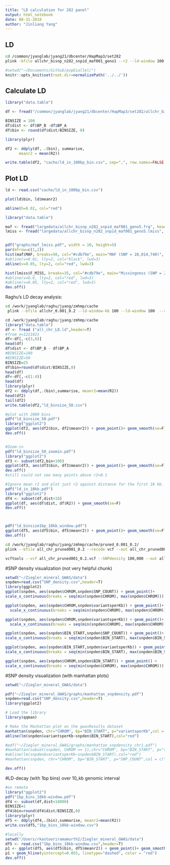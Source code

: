 ```yaml
---
title: "LD calculation for 282 panel"
output: html_notebook
date: 08-31-2018
author: "Jinliang Yang"
---
```


## LD 

```bash
cd /common/jyanglab/jyang21/dbcenter/HapMap3/set282
plink -bfile allchr_bisnp_n282_snpid_maf001_geno1 --r2 --ld-window 100 --ld-window-kb 100 --ld-window-r2 0 --out allchr_bisnp_n282_snpid_maf001_geno1
```

```r
#setwd("~/Documents/Github/pvpDiallel/")
knitr::opts_knit$set(root.dir=normalizePath('../../'))
```


## Calculate LD

```r
library("data.table")

df <- fread("/common/jyanglab/jyang21/dbcenter/HapMap3/set282/allchr_bisnp_n282_snpid_maf001_geno1.ld", data.table=FALSE)

BINSIZE = 100
df$dist <- df$BP_B -df$BP_A
df$bin <- round(df$dist/BINSIZE, 0)

library(plyr)

df2 <- ddply(df, .(bin), summarise,
      meanr2 = mean(R2))

write.table(df2, "cache/ld_in_100bp_bin.csv", sep=",", row.names=FALSE, quote=FALSE)

```


## Plot LD
```r
ld <- read.csv("cache/ld_in_100bp_bin.csv")

plot(ld$bin, ld$meanr2)

abline(h=0.02, col="red")
```














```r
library("data.table")

maf <- fread("largedata/allchr_bisnp_n282_snpid_maf001_geno5.frq", header=TRUE)
lmiss <- fread("largedata/allchr_bisnp_n282_snpid_maf001_geno5.lmiss", header=TRUE)


pdf("graphs/maf_lmiss.pdf", width = 10, height=5)
par(mfrow=c(1,2))
hist(maf$MAF, breaks=50, col="#cdb79e", main="MAF (SNP = 28,014,740)", xlab="Minor Allele Freq")
#abline(v=0.01, lty=2, col="black", lwd=3)
abline(v=0.05, lty=2, col="red", lwd=3)

hist(lmiss$F_MISS, breaks=35, col="#cdb79e", main="Missingness (SNP = 28,014,740)", xlab="Missing Rate")
#abline(v=0.6, lty=2, col="red", lwd=3)
#abline(v=0.05, lty=2, col="red", lwd=3)
dev.off()

```

Raghu's LD decay analysis:

```bash
cd /work/jyanglab/raghu/jyang/zmhmp/cache
 plink --bfile allchr_0.001_0.2 --ld-window-kb 100 --ld-window 100  --r2 --ld-window-r2 0  --out all_chr_LD
```


```r
cd /work/jyanglab/raghu/jyang/zmhmp/cache
library("data.table")
df <- fread ("all_chr_LD.ld",header=T)
#from n=1221021
df<-df[,-c(3,6)]
head(df)
df$dist <- df$BP_B - df$BP_A 
#BINSIZE=100
#BINSIZE=50
BINSIZE=25
df$bin=round(df$dist/BINSIZE,0)
head(df)
df<-df[,-c(1:4)]
head(df)
library(plyr)
df2 <- ddply(df,.(bin),summarise, meanr2=mean(R2))
head(df2)
tail(df2)
write.table(df2,"ld_binsize_50.csv")

#plot with 2000 bins
pdf("ld_binsize_50.pdf")
library("ggplot2")
ggplot(df2, aes(df2$bin, df2$meanr2)) + geom_point()+ geom_smooth(se=F) 
dev.off()


#Zoom-in
pdf("ld_binsize_50_zoomin.pdf")
library("ggplot2")
df3 <- subset(df2,bin<100)
ggplot(df3, aes(df3$bin, df3$meanr2)) + geom_point()+ geom_smooth(se=F) 
dev.off()
#still could not see many points above r2=0.1

#Ignore mean r2 and plot just r2 against distance for the first 10 kb.
pdf("ld_in_10kb.pdf")
library("ggplot2")
df4 <- subset(df,dist<10)
ggplot(df, aes(df$dist, df$R2)) + geom_smooth(se=F) 
dev.off()



pdf("ld_binsize1bp_10kb_window.pdf")
ggplot(df5, aes(df5$bin, df5$meanr2)) + geom_point()+ geom_smooth(se=F) 
dev.off()

```


```bash
cd /work/jyanglab/raghu/jyang/zmhmp/cache/pruned_0.001_0.2/
plink --bfile all_chr_pruned001_0.2 --recode vcf --out all_chr_pruned001_0.2

vcftools --vcf all_chr_pruned001_0.2.vcf --SNPdensity 100,000 --out all_chr_pruned001_0.2_density100kb
```

#SNP density visualization (not very helpful chunk)
```r
setwd("~/Ziegler_mineral_GWAS/data")
snpden=read.csv("SNP_density.csv",header=T)
library(ggplot2)
ggplot(snpden, aes(snpden$CHROM,snpden$SNP_COUNT)) + geom_point()+
scale_x_continuous(breaks = seq(min(snpden$CHROM), max(snpden$CHROM)))

ggplot(snpden, aes(snpden$CHROM,snpden$variantsperKb)) + geom_point()+
  scale_x_continuous(breaks = seq(min(snpden$CHROM), max(snpden$CHROM)))

ggplot(snpden, aes(snpden$CHROM,snpden$variantsperKb)) + geom_point()+
  scale_x_continuous(breaks = seq(min(snpden$CHROM), max(snpden$CHROM)))

ggplot(snpden, aes(snpden$BIN_START,snpden$SNP_COUNT)) + geom_point()+
scale_x_continuous(breaks = seq(min(snpden$BIN_START), max(snpden$BIN_START)))

ggplot(snpden, aes(snpden$BIN_START,snpden$variantsperKb)) + geom_point() +
scale_x_continuous(breaks = seq(min(snpden$BIN_START), max(snpden$BIN_START)))

ggplot(snpden, aes(snpden$CHROM,snpden$BIN_START)) + geom_point() +
scale_x_continuous(breaks = seq(min(snpden$CHROM), max(snpden$CHROM)))


```


#SNP density visualization (with manhattan plots)
```r

setwd("~/Ziegler_mineral_GWAS/data")

pdf("~/Ziegler_mineral_GWAS/graphs/manhattan_snpdensity.pdf")
snpden=read.csv("SNP_density.csv",header=T)
library(ggplot2)

# Load the library
library(qqman)

# Make the Manhattan plot on the gwasResults dataset
manhattan(snpden, chr="CHROM", bp="BIN_START", p="variantsperKb",col = c("gray10", "gray60"), ylab="variantsperKb")
abline(lm(snpden$variantsperKb~snpden$BIN_START),col="red")

#pdf("~/Ziegler_mineral_GWAS/graphs/manhattan_snpdensity_chr1.pdf")
#manhattan(subset(snpden, CHROM == 1),chr="CHROM", bp="BIN_START", p="variantsperKb",ylab="variantsperKb")
#abline(lm(snpden$variantsperKb~snpden$BIN_START),col="red")
#manhattan(snpden, chr="CHROM", bp="BIN_START", p="SNP_COUNT",col = c("gray10", "gray60"), ylab="variantsperKb")

dev.off()

```

#LD-decay (with 1bp bins) over 10_kb genomic interval

```r

#on remote
library("ggplot2")
pdf("1bp_bins_10kb-window.pdf")
df4 <- subset(df,dist<10000)
BINSIZE=1
df4$bin=round(df4$dist/BINSIZE,0)
library(plyr)
df5 <- ddply(df4,.(bin),summarise, meanr2=mean(R2))
write.csv(df5,"1bp_bins_10kb-window.csv")

#locally
setwd("/Users/rkastooriramamurth2/Ziegler_mineral_GWAS/data")
df5 <- read.csv("1bp_bins_10kb-window.csv",header=T)
p1 <- ggplot(df5, aes(df5$bin, df5$meanr2)) + geom_point()+ geom_smooth(se=F) 
p1 + geom_hline(yintercept=0.055, linetype="dashed", color = "red")
dev.off()
```

































